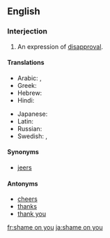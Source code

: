 ==English==

===Interjection===
{{en-interj|head=[[shame]] [[on]] [[you]]}}

# An expression of [[disapproval]].

====Translations====
{{trans-top|expression of disapproval}}
* Arabic: {{t|ar|حرام عليك |tr=ḥaraam ʻalaik|sc=Arab}}, {{t|ar|عيب عليك|tr=ʻeeb ʻalaik|sc=Arab}}
* Greek: {{t|el|ντροπή σου|sc=Grek}}
* Hebrew: {{t|he|התבייש לך|tr=hitbayésh lekhá|sc=Hebr}}
* Hindi: {{t|hi|शर्म|tr=śarm|sc=Deva}}
{{trans-mid}}
* Japanese: {{t|ja|恥を知れ|tr=はじをしれ, hajioshire|sc=Jpan}}
* Latin: {{t|la|te pudeat}}
* Russian: {{t|ru|как вам не стыдно!|tr=kak vam ne stýdno!|sc=Cyrl}}
* Swedish: {{t|sv|fy skäms}}, {{t|sv|skäms på dig}}
{{trans-bottom}}

====Synonyms====
* [[jeers]]

====Antonyms====
* [[cheers]]
* [[thanks]]
* [[thank you]]

[[fr:shame on you]]
[[ja:shame on you]]
